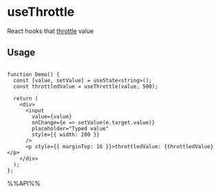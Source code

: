 # useThrottle

React hooks that [throttle](https://lodash.com/docs/4.17.15#throttle) value


## Usage

```tsx live

function Demo() {
  const [value, setValue] = useState<string>();
  const throttledValue = useThrottle(value, 500);

  return (
    <div>
      <input
        value={value}
        onChange={e => setValue(e.target.value)}
        placeholder="Typed value"
        style={{ width: 280 }}
      />
      <p style={{ marginTop: 16 }}>throttledValue: {throttledValue}</p>
    </div>
  );
};

```

%%API%%